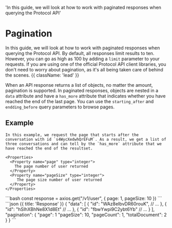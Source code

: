  'In this guide, we will look at how to work with paginated responses when querying the Protocol API'

# Pagination

In this guide, we will look at how to work with paginated responses when querying the Protocol API. By default, all responses limit results to ten. However, you can go as high as 100 by adding a `limit` parameter to your requests. If you are using one of the official Protocol API client libraries, you don't need to worry about pagination, as it's all being taken care of behind the scenes. {{ className: 'lead' }}

When an API response returns a list of objects, no matter the amount, pagination is supported. In paginated responses, objects are nested in a `data` attribute and have a `has_more` attribute that indicates whether you have reached the end of the last page. You can use the `starting_after` and `endding_before` query parameters to browse pages.

## Example

<Row>
  <Col>

    In this example, we request the page that starts after the conversation with id `s4WycXedwhQrEFuM`. As a result, we get a list of three conversations and can tell by the `has_more` attribute that we have reached the end of the resultset.

    <Properties>
      <Property name="page" type="integer">
        The page number of user returned
      </Property>
      <Property name="pageSize" type="integer">
         The page size number of user returned
      </Property>
    </Properties>

  </Col>
  <Col>
     <CodeGroup title="Request" tag="GET" label="/v1/Users">
    ```bash 
        const response = axios.get("/v1/user", {
          page: 1,
          pageSize: 10
        })
    ```
    </CodeGroup>
    ```json {{ title: 'Response' }}
    {
      "data": [
        {
          "id": "WAz8eIbvDR60rouK",
          // ...
        },
        {
          "id": "hSIhXBhNe8X1d8Et"
          // ...
        },
        {
          "id": "fbwYwpi9C2ybt6Yb"
          // ...
        }
      ],
      "pagination": {
        "page": 1
        "pageSize": 10,
        "pageCount": 1,
        "totalDocument": 2
      }
    }
    ```

  </Col>
</Row>

